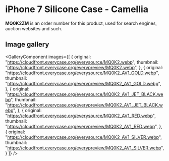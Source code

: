 
# iPhone 7 Silicone Case - Camellia

<Callout type='info' emoji='👉🏻'>**MQ0K2ZM** is an order number for this product, used for search engines, auction websites and such.</Callout>

## Image gallery

<GalleryComponent
    images={[
      {
        original: "https://cloudfront.everycase.org/everysource/MQ0K2.webp",
        thumbnail: "https://cloudfront.everycase.org/everypreview/MQ0K2.webp",
      },
      {
        original: "https://cloudfront.everycase.org/everysource/MQ0K2_AV1_GOLD.webp",
        thumbnail: "https://cloudfront.everycase.org/everypreview/MQ0K2_AV1_GOLD.webp",
      },
      {
        original: "https://cloudfront.everycase.org/everysource/MQ0K2_AV1_JET_BLACK.webp",
        thumbnail: "https://cloudfront.everycase.org/everypreview/MQ0K2_AV1_JET_BLACK.webp",
      },
      {
        original: "https://cloudfront.everycase.org/everysource/MQ0K2_AV1_RED.webp",
        thumbnail: "https://cloudfront.everycase.org/everypreview/MQ0K2_AV1_RED.webp",
      },
      {
        original: "https://cloudfront.everycase.org/everysource/MQ0K2_AV1_SILVER.webp",
        thumbnail: "https://cloudfront.everycase.org/everypreview/MQ0K2_AV1_SILVER.webp",
      }
    ]}
  />
